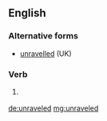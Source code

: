==English==

===Alternative forms===
* [[unravelled]] (UK)

===Verb===
{{head|en|verb form}}

# {{context|US|lang=en}} {{en-past of|unravel}}

[[de:unraveled]]
[[mg:unraveled]]